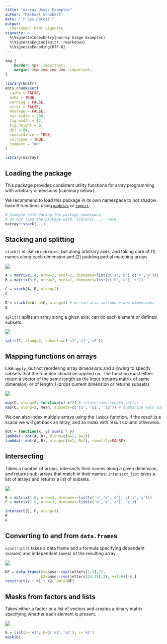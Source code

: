 ```yaml
---
title: "narray Usage Examples"
author: "Michael Schubert"
date: "`r Sys.Date()`"
output:
  rmarkdown::html_vignette
vignette: >
  %\VignetteIndexEntry{narray Usage Examples}
  %\VignetteEngine{knitr::rmarkdown}
  %\VignetteEncoding{UTF-8}
---
```


```css
img {
    border: 0px !important;
    margin: 2em 2em 2em 2em !important;
}
```

```r
library(knitr)
opts_chunk$set(
  cache = FALSE,
  echo = TRUE,
  warning = FALSE,
  error = FALSE,
  message = FALSE,
  out.width = 700,
  fig.width = 12,
  fig.height = 8,
  dpi = 84,
  concordance = TRUE,
  collapse = TRUE,
  comment = "#>"
)

library(narray)
```

Loading the package
-------------------

This package provides consistent utility functions for array programming with
arbitrary dimensions (summary below).

We recommend to load this package in its own namespace to not shadow base R
functions using [`modules`](https://github.com/klmr/modules) or
[`import`](https://github.com/smbache/import).

```r
# example referencing the package namespace
# do not load the package with 'library(...)' here
narray::stack(...)
```

Stacking and splitting
----------------------

`stack()` is like `cbind`/`rbind`, but along arbitrary axes, and taking care of (1) names 
along each dimension and (2) padding partial matching arrays.

![](stack.png)

```r
A = matrix(1:4, nrow=2, ncol=2, dimnames=list(c('a','b'),c('x','y')))
B = matrix(5:6, nrow=2, ncol=1, dimnames=list(c('b','a'),'z'))

C = stack(A, B, along=2)
C

D = stack(m=A, n=C, along=3) # we can also introduce new dimensions
D
```

`split()` splits an array along a given axis; can do each element or defined subsets.

![](split.png)

```r
split(C, along=2, subsets=c('s1','s1','s2'))
```

Mapping functions on arrays
---------------------------

Like `apply`, but not reordering array dimensions and allowing to specify 
subsets that the function should be applied on. The function must either return
a vector of the same length as the input (returns matrix of same dimension) or
of length 1 (drops current dimension or returns subsets).

![](map.png)

```r
map(C, along=2, function(x) x*2) # return same length vector
map(C, along=2, mean, subsets=c('s1', 's1', 's2')) # summarize each subset to scalar
```

We can also index multiple arrays using the `lambda` function. If the result
is a scalar we will get back an array, and an index with result column otherwise.

```r
dot = function(x, y) sum(x * y)
lambda(~ dot(A, B), along=c(A=1, B=2))
lambda(~ dot(A, B), along=c(A=1, B=2), simplify=FALSE)
```

Intersecting
------------

Takes a number of arrays, intersects their names along a given dimension,
and returns sub-arrays that match in their names; `intersect_list` takes 
a list of arrays and returns a list of subsets.

![](intersect.png)

```r
E = matrix(1:6, nrow=3, dimnames=list(c('a','b','d'), c('x','y')))
F = matrix(7:9, nrow=3, dimnames=list(c('b','a','c'), 'z'))

intersect(E, F, along=1)
E
F
```

Converting to and from `data.frame`s
------------------------------------

`construct()` takes a data frame and a formula specifying dependent (values) and independent
(axes) of the resulting array.

![](construct.png)

```r
DF = data.frame(k1=base::rep(letters[1:3],2),
                k2=base::rep(letters[24:25],3), v=1:6)[-6,]
construct(v ~ k1 + k2, data=DF)
```

Masks from factors and lists
----------------------------

Takes either a factor or a list of vectors and creates a binary matrix 
specifying whether each element is present.

![](mask.png)

```r
G = list(a='e1', b=c('e1','e2'), c='e2')
mask(G)
```
